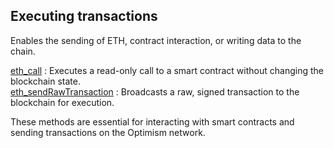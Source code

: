 ## Executing transactions

Enables the sending of ETH, contract interaction, or writing data to the chain.

[eth_call](/optimism-api/executingtransactions/eth_call) : Executes a read-only call to a smart contract without changing the blockchain state.  \
[eth_sendRawTransaction](/optimism-api/executingtransactions/eth_sendRawTransaction) : Broadcasts a raw, signed transaction to the blockchain for execution.

These methods are essential for interacting with smart contracts and sending transactions on the Optimism network.
